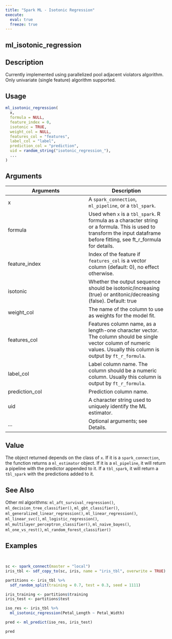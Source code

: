 ```yaml
---
title: "Spark ML - Isotonic Regression"
execute:
  eval: true
  freeze: true
---
```


## ml_isotonic_regression

## Description
Currently implemented using parallelized pool adjacent violators algorithm. Only univariate (single feature) algorithm supported.


## Usage
```r
ml_isotonic_regression(
  x,
  formula = NULL,
  feature_index = 0,
  isotonic = TRUE,
  weight_col = NULL,
  features_col = "features",
  label_col = "label",
  prediction_col = "prediction",
  uid = random_string("isotonic_regression_"),
  ...
)
```

## Arguments
|Arguments|Description|
|---|---|
| x | A `spark_connection`, `ml_pipeline`, or a `tbl_spark`. |
| formula | Used when `x` is a `tbl_spark`. R formula as a character string or a formula. This is used to transform the input dataframe before fitting, see ft_r_formula for details. |
| feature_index | Index of the feature if `features_col` is a vector column (default: 0), no effect otherwise. |
| isotonic | Whether the output sequence should be isotonic/increasing (true) or antitonic/decreasing (false). Default: true |
| weight_col | The name of the column to use as weights for the model fit. |
| features_col | Features column name, as a length-one character vector. The column should be single vector column of numeric values. Usually this column is output by `ft_r_formula`. |
| label_col | Label column name. The column should be a numeric column. Usually this column is output by `ft_r_formula`. |
| prediction_col | Prediction column name. |
| uid | A character string used to uniquely identify the ML estimator. |
| ... | Optional arguments; see Details. |


## Value
The object returned depends on the class of `x`. If it is a `spark_connection`, the function returns a `ml_estimator` object. If it is a `ml_pipeline`, it will return a pipeline with the predictor appended to it. If a `tbl_spark`, it will return a `tbl_spark` with the predictions added to it.





## See Also
Other ml algorithms: `ml_aft_survival_regression()`, `ml_decision_tree_classifier()`, `ml_gbt_classifier()`, `ml_generalized_linear_regression()`, `ml_linear_regression()`, `ml_linear_svc()`, `ml_logistic_regression()`, `ml_multilayer_perceptron_classifier()`, `ml_naive_bayes()`, `ml_one_vs_rest()`, `ml_random_forest_classifier()`

## Examples
```r


sc <- spark_connect(master = "local")
iris_tbl <- sdf_copy_to(sc, iris, name = "iris_tbl", overwrite = TRUE)

partitions <- iris_tbl %>%
  sdf_random_split(training = 0.7, test = 0.3, seed = 1111)

iris_training <- partitions$training
iris_test <- partitions$test

iso_res <- iris_tbl %>%
  ml_isotonic_regression(Petal_Length ~ Petal_Width)

pred <- ml_predict(iso_res, iris_test)

pred



```
